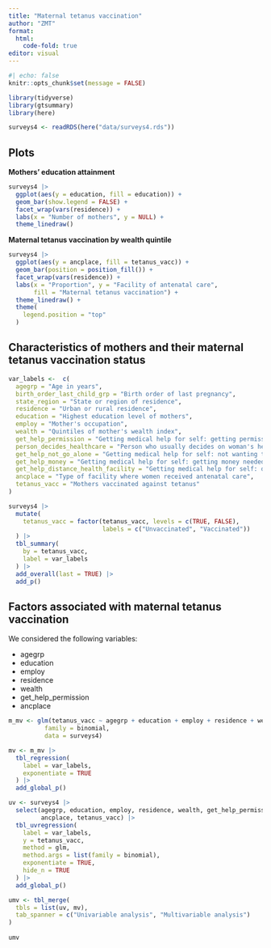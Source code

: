 ```yaml
---
title: "Maternal tetanus vaccination"
author: "ZMT"
format:
  html:
    code-fold: true
editor: visual
---
```


```r
#| echo: false
knitr::opts_chunk$set(message = FALSE)
```


```r
library(tidyverse)
library(gtsummary)
library(here)
```

```r
surveys4 <- readRDS(here("data/surveys4.rds"))
```

## Plots

**Mothers' education attainment**

```r
surveys4 |> 
  ggplot(aes(y = education, fill = education)) +
  geom_bar(show.legend = FALSE) +
  facet_wrap(vars(residence)) +
  labs(x = "Number of mothers", y = NULL) +
  theme_linedraw()
```

**Maternal tetanus vaccination by wealth quintile**

```r
surveys4 |> 
  ggplot(aes(y = ancplace, fill = tetanus_vacc)) +
  geom_bar(position = position_fill()) +
  facet_wrap(vars(residence)) +
  labs(x = "Proportion", y = "Facility of antenatal care",
       fill = "Maternal tetanus vaccination") +
  theme_linedraw() +
  theme(
    legend.position = "top"
  )
```

## Characteristics of mothers and their maternal tetanus vaccination status

```r
var_labels <-  c(
  agegrp = "Age in years",
  birth_order_last_child_grp = "Birth order of last pregnancy",
  state_region = "State or region of residence",
  residence = "Urban or rural residence",
  education = "Highest education level of mothers",
  employ = "Mother's occupation",
  wealth = "Quintiles of mother's wealth index",
  get_help_permission = "Getting medical help for self: getting permission to go",
  person_decides_healthcare = "Person who usually decides on woman's healthcare",
  get_help_not_go_alone = "Getting medical help for self: not wanting to go alone",
  get_help_money = "Getting medical help for self: getting money needed for treatment",
  get_help_distance_health_facility = "Getting medical help for self: distance to health facility",
  ancplace = "Type of facility where women received antenatal care",
  tetanus_vacc = "Mothers vaccinated against tetanus"
)

surveys4 |> 
  mutate(
    tetanus_vacc = factor(tetanus_vacc, levels = c(TRUE, FALSE),
                          labels = c("Unvaccinated", "Vaccinated"))
  ) |> 
  tbl_summary(
    by = tetanus_vacc,
    label = var_labels
  ) |> 
  add_overall(last = TRUE) |> 
  add_p()
```


## Factors associated with maternal tetanus vaccination

We considered the following variables:

-   agegrp
-   education
-   employ
-   residence
-   wealth
-   get_help_permission
-   ancplace

```r
m_mv <- glm(tetanus_vacc ~ agegrp + education + employ + residence + wealth + get_help_permission + ancplace,
          family = binomial,
          data = surveys4)

mv <- m_mv |> 
  tbl_regression(
    label = var_labels,
    exponentiate = TRUE
  ) |> 
  add_global_p()

uv <- surveys4 |> 
  select(agegrp, education, employ, residence, wealth, get_help_permission,
         ancplace, tetanus_vacc) |> 
  tbl_uvregression(
    label = var_labels,
    y = tetanus_vacc,
    method = glm,
    method.args = list(family = binomial),
    exponentiate = TRUE,
    hide_n = TRUE
  ) |> 
  add_global_p()

umv <- tbl_merge(
  tbls = list(uv, mv),
  tab_spanner = c("Univariable analysis", "Multivariable analysis")
)
  
umv
```



